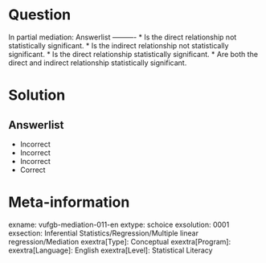 Question
========

In partial mediation: 
Answerlist
----------
* Is the direct relationship not statistically significant.
* Is the indirect relationship not statistically significant.
* Is the direct relationship statistically significant.
* Are both the direct and indirect relationship statistically significant.

Solution
========

Answerlist
----------
* Incorrect
* Incorrect
* Incorrect
* Correct

Meta-information
================
exname: vufgb-mediation-011-en
extype: schoice
exsolution: 0001
exsection: Inferential Statistics/Regression/Multiple linear regression/Mediation
exextra[Type]: Conceptual
exextra[Program]: 
exextra[Language]: English
exextra[Level]: Statistical Literacy
